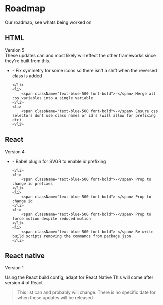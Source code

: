 


# Roadmap
Our roadmap, see whats being worked on

## HTML 
Version 5<br/>
These updates can and most likely will effect the other frameworks since they're built from this.
<ul>
    <li>
        <span className="text-blue-500 font-bold">-</span> Fix symmetry for some icons so there isn't a shift when the reversed class is added

    </li>
    <li>
        <span className="text-blue-500 font-bold">-</span> Merge all css variables into a single variable
    </li>
    <li>
        <span className="text-blue-500 font-bold">-</span> Ensure css selectors dont use class names or id's (will allow for prefixing etc)
    </li>
</ul>

## React
Version 4
<ul>
    <li>
        <span className="text-blue-500 font-bold">-</span> Babel plugin for SVGR to enable id prefixing

    </li>
    <li>
        <span className="text-blue-500 font-bold">-</span> Prop to change id prefixes
    </li>
    <li>
        <span className="text-blue-500 font-bold">-</span> Prop to change id
    </li>
    <li>
        <span className="text-blue-500 font-bold">-</span> Prop to force motion despite reduced motion
    </li>
    <li>
        <span className="text-blue-500 font-bold">-</span> Re-write build scripts removing the commands from package.json
    </li>
</ul>

## React native
Version 1

Using the React build config, adapt for React Native
This will come after version 4 of React


> This list can and probably will change.
> There is no specific date for when these updates will be released




